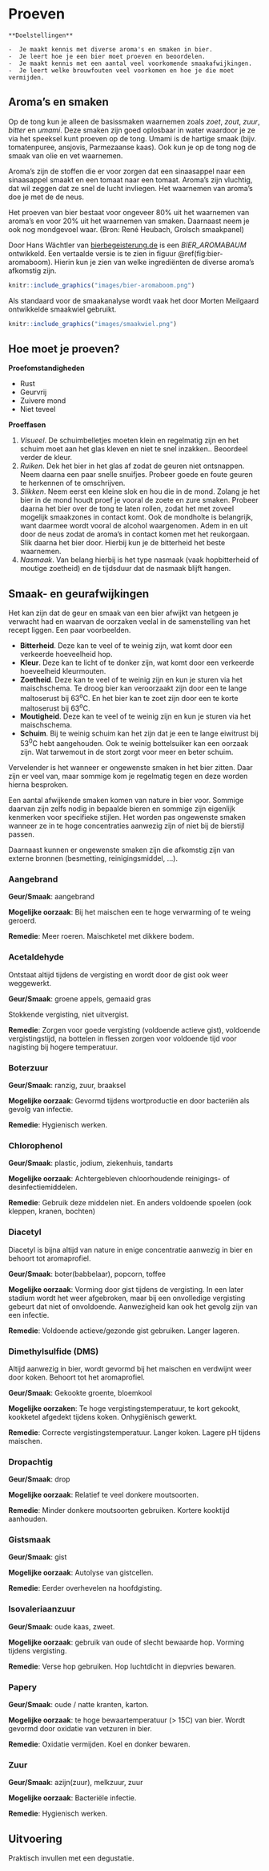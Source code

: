 # Proeven {#proeven}

```block2
**Doelstellingen**

-  Je maakt kennis met diverse aroma's en smaken in bier.
-  Je leert hoe je een bier moet proeven en beoordelen.
-  Je maakt kennis met een aantal veel voorkomende smaakafwijkingen.
-  Je leert welke brouwfouten veel voorkomen en hoe je die moet vermijden.

```

## Aroma's en smaken

Op de tong kun je alleen de basissmaken waarnemen zoals *zoet*, *zout*, *zuur*, *bitter* en *umami*. Deze smaken zijn goed oplosbaar in water waardoor je ze via het speeksel kunt proeven op de tong. Umami is de hartige smaak (bijv. tomatenpuree, ansjovis, Parmezaanse kaas). Ook kun je op de tong nog de smaak van olie en vet waarnemen.

Aroma’s zijn de stoffen die er voor zorgen dat een sinaasappel naar een sinaasappel smaakt en een tomaat naar een tomaat. Aroma's zijn vluchtig, dat wil zeggen dat ze snel de lucht invliegen. Het waarnemen van aroma's doe je met de de neus.

Het proeven van bier bestaat voor ongeveer 80% uit het waarnemen van aroma's en voor 20% uit het waarnemen van smaken. Daarnaast neem je ook nog mondgevoel waar. (Bron: René Heubach, Grolsch smaakpanel)

Door Hans Wächtler van [bierbegeisterung.de](https://bierbegeisterung.de) is een *BIER_AROMABAUM* ontwikkeld. Een vertaalde versie is te zien in figuur \@ref(fig:bier-aromaboom). Hierin kun je zien van welke ingrediënten de diverse aroma's afkomstig zijn.

```r
knitr::include_graphics("images/bier-aromaboom.png")
```

Als standaard voor de smaakanalyse wordt vaak het door Morten Meilgaard ontwikkelde smaakwiel gebruikt.

```r
knitr::include_graphics("images/smaakwiel.png")
```

## Hoe moet je proeven?

**Proefomstandigheden**

-  Rust
-  Geurvrij
-  Zuivere mond
-  Niet teveel

**Proeffasen**

1.  *Visueel*. De schuimbelletjes moeten klein en regelmatig zijn en het schuim moet aan het glas kleven en niet te snel inzakken.. Beoordeel verder de kleur.
2.  *Ruiken*. Dek het bier in het glas af zodat de geuren niet ontsnappen. Neem daarna een paar snelle snuifjes. Probeer goede en foute geuren te herkennen of te omschrijven.
3.  *Slikken*. Neem eerst een kleine slok en hou die in de mond. Zolang je het bier in de mond houdt proef je vooral de zoete en zure smaken. Probeer daarna het bier over de tong te laten rollen, zodat het met zoveel mogelijk smaakzones in contact komt. Ook de mondholte is belangrijk, want daarmee wordt vooral de alcohol waargenomen. Adem in en uit door de neus zodat de aroma's in contact komen met het reukorgaan. Slik daarna het bier door. Hierbij kun je de bitterheid het beste waarnemen.
4.  *Nasmaak*. Van belang hierbij is het type nasmaak (vaak hopbitterheid of moutige zoetheid) en de tijdsduur dat de nasmaak blijft hangen.

## Smaak- en geurafwijkingen {#afwijkingen}

Het kan zijn dat de geur en smaak van een bier afwijkt van hetgeen je verwacht had en waarvan de oorzaken veelal in de samenstelling van het recept liggen. Een paar voorbeelden.

-  **Bitterheid**. Deze kan te veel of te weinig zijn, wat komt door een verkeerde hoeveelheid hop.
-  **Kleur**. Deze kan te licht of te donker zijn, wat komt door een verkeerde hoeveelheid kleurmouten.
-  **Zoetheid**. Deze kan te veel of te weinig zijn en kun je sturen via het maischschema. Te droog bier kan veroorzaakt zijn door een te lange maltoserust bij 63^o^C. En het bier kan te zoet zijn door een te korte maltoserust bij 63^o^C.
-  **Moutigheid**. Deze kan te veel of te weinig zijn en kun je sturen via het maischschema.
-  **Schuim**. Bij te weinig schuim kan het zijn dat je een te lange eiwitrust bij 53^0^C hebt aangehouden. Ook te weinig bottelsuiker kan een oorzaak zijn. Wat tarwemout in de stort zorgt voor meer en beter schuim.

Vervelender is het wanneer er ongewenste smaken in het bier zitten. Daar zijn er veel van, maar sommige kom je regelmatig tegen en deze worden hierna besproken.

Een aantal afwijkende smaken komen van nature in bier voor. Sommige daarvan zijn zelfs nodig in bepaalde bieren en sommige zijn eigenlijk kenmerken voor specifieke stijlen. Het worden pas ongewenste smaken wanneer ze in te hoge concentraties aanwezig zijn of niet bij de bierstijl passen.

Daarnaast kunnen er ongewenste smaken zijn die afkomstig zijn van externe bronnen (besmetting, reinigingsmiddel, ...).

### Aangebrand

**Geur/Smaak**: aangebrand

**Mogelijke oorzaak**: Bij het maischen een te hoge verwarming of te weing geroerd.

**Remedie**: Meer roeren. Maischketel met dikkere bodem.

### Acetaldehyde

Ontstaat altijd tijdens de vergisting en wordt door de gist ook weer weggewerkt.

**Geur/Smaak**: groene appels, gemaaid gras

Stokkende vergisting, niet uitvergist.

**Remedie**: Zorgen voor goede vergisting (voldoende actieve gist), voldoende vergistingstijd, na bottelen in flessen zorgen voor voldoende tijd voor nagisting bij hogere temperatuur.

### Boterzuur

**Geur/Smaak**: ranzig, zuur, braaksel

**Mogelijke oorzaak**: Gevormd tijdens wortproductie en door bacteriën als gevolg van infectie.

**Remedie**: Hygienisch werken.

### Chlorophenol

**Geur/Smaak**: plastic, jodium, ziekenhuis, tandarts

**Mogelijke oorzaak**: Achtergebleven chloorhoudende reinigings- of desinfectiemiddelen.

**Remedie**: Gebruik deze middelen niet. En anders voldoende spoelen (ook kleppen, kranen, bochten)

### Diacetyl

Diacetyl is bijna altijd van nature in enige concentratie aanwezig in bier en behoort tot aromaprofiel.

**Geur/Smaak**: boter(babbelaar), popcorn, toffee

**Mogelijke oorzaak**: Vorming door gist tijdens de vergisting. In een later stadium wordt het weer afgebroken, maar bij een onvolledige vergisting gebeurt dat niet of onvoldoende. Aanwezigheid kan ook het gevolg zijn van een infectie.

**Remedie**: Voldoende actieve/gezonde gist gebruiken. Langer lageren.

### Dimethylsulfide (DMS)

Altijd aanwezig in bier, wordt gevormd bij het maischen en verdwijnt weer door koken. Behoort tot het aromaprofiel.

**Geur/Smaak**: Gekookte groente, bloemkool

**Mogelijke oorzaken**: Te hoge vergistingstemperatuur, te kort gekookt, kookketel afgedekt tijdens koken. Onhygiënisch gewerkt.

**Remedie**: Correcte vergistingstemperatuur. Langer koken. Lagere pH tijdens maischen.

### Dropachtig

**Geur/Smaak**: drop

**Mogelijke oorzaak**: Relatief te veel donkere moutsoorten.

**Remedie**: Minder donkere moutsoorten gebruiken. Kortere kooktijd aanhouden.

### Gistsmaak

**Geur/Smaak**: gist

**Mogelijke oorzaak**: Autolyse van gistcellen.

**Remedie**: Eerder overhevelen na hoofdgisting.

### Isovaleriaanzuur

**Geur/Smaak**: oude kaas, zweet.

**Mogelijke oorzaak**: gebruik van oude of slecht bewaarde hop. Vorming tijdens vergisting.

**Remedie**: Verse hop gebruiken. Hop luchtdicht in diepvries bewaren.

### Papery

**Geur/Smaak**: oude / natte kranten, karton.

**Mogelijke oorzaak**: te hoge bewaartemperatuur (> 15C) van bier. Wordt gevormd door oxidatie van vetzuren in bier.

**Remedie**: Oxidatie vermijden. Koel en donker bewaren.

### Zuur

**Geur/Smaak**: azijn(zuur), melkzuur, zuur

**Mogelijke oorzaak**: Bacteriële infectie.

**Remedie**: Hygienisch werken.

## Uitvoering

Praktisch invullen met een degustatie.
